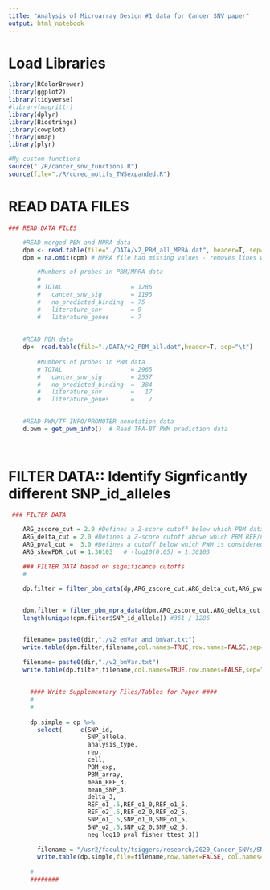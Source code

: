 ```yaml
---
title: "Analysis of Microarray Design #1 data for Cancer SNV paper"
output: html_notebook
---
```


# Load Libraries
```r

library(RColorBrewer)
library(ggplot2)
library(tidyverse)
#library(magrittr)
library(dplyr)
library(Biostrings)
library(cowplot)
library(umap)
library(plyr)

#My custom functions
source("./R/cancer_snv_functions.R")
source(file="./R/corec_motifs_TWSexpanded.R")

```

# READ DATA FILES
```r
### READ DATA FILES

    #READ merged PBM and MPRA data
    dpm <- read.table(file="./DATA/v2_PBM_all_MPRA.dat", header=T, sep="\t")
    dpm = na.omit(dpm) # MPRA file had missing values - removes lines with these missing values

        #Numbers of probes in PBM/MPRA data
        #
        # TOTAL                   = 1286
        #   cancer_snv_sig        = 1195
        #   no_predicted_binding  = 75
        #   literature_snv        = 9
        #   literature_genes      = 7
    
    
    #READ PBM data
    dp<- read.table(file="./DATA/v2_PBM_all.dat",header=T, sep="\t")   #PBM data without MPRA data
    
        #Numbers of probes in PBM data
        # TOTAL                   = 2965
        #   cancer_snv_sig        = 2557  
        #   no_predicted_binding  =  384
        #   literature_snv        =   17
        #   literature_genes      =    7  
    

    #READ PWM/TF INFO/PROMOTER annotation data
    d.pwm = get_pwm_info()  # Read TFA-BT PWM prediction data
    
    
```

# FILTER DATA:: Identify Signficantly different SNP_id_alleles
```r
 ### FILTER DATA

    ARG_zscore_cut = 2.0 #Defines a Z-score cutoff below which PBM data are not considered
    ARG_delta_cut = 2.0 #Defines a Z-score cutoff above which PBM REF/non-REF must differ
    ARG_pval_cut =  3.0 #Defines a cutoff below which PWM is considered NOT similar
    ARG_skewFDR_cut = 1.30103   # -log10(0.05) = 1.30103

    ### FILTER DATA based on significance cutoffs
    #
    
    dp.filter = filter_pbm_data(dp,ARG_zscore_cut,ARG_delta_cut,ARG_pval_cut) #PBM only data


    dpm.filter = filter_pbm_mpra_data(dpm,ARG_zscore_cut,ARG_delta_cut,ARG_pval_cut,ARG_skewFDR_cut) #PBM+MPRA data
    length(unique(dpm.filter$SNP_id_allele)) #361 / 1286


    filename= paste0(dir,"./v2_emVar_and_bmVar.txt")
    write.table(dpm.filter,filename,col.names=TRUE,row.names=FALSE,sep="\t")  
    
    filename= paste0(dir,"./v2_bmVar.txt")
    write.table(dp.filter,filename,col.names=TRUE,row.names=FALSE,sep="\t")  
    
    
      #### Write Supplementary Files/Tables for Paper ####
      #
      #
      
      dp.simple = dp %>%
        select(     c(SNP_id,
                      SNP_allele,
                      analysis_type,
                      rep,
                      cell,
                      PBM_exp,
                      PBM_array,
                      mean_REF_3,
                      mean_SNP_3,
                      delta_3,
                      REF_o1_.5,REF_o1_0,REF_o1_5,
                      REF_o2_.5,REF_o2_0,REF_o2_5,
                      SNP_o1_.5,SNP_o1_0,SNP_o1_5,
                      SNP_o2_.5,SNP_o2_0,SNP_o2_5,
                      neg_log10_pval_fisher_ttest_3))
        
        filename = "/usr2/faculty/tsiggers/research/2020_Cancer_SNVs/SNV_analysis/Supplementary_Table_V2_processed_PBM_data.txt" 
        write.table(dp.simple,file=filename,row.names=FALSE, col.names=TRUE,sep="\t",quote=FALSE) #Write data to file
      
      #
      ########
    
```
